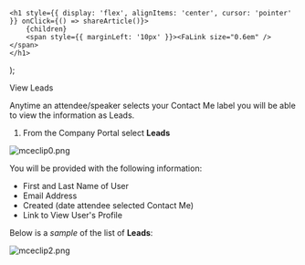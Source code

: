 

    <h1 style={{ display: 'flex', alignItems: 'center', cursor: 'pointer' }} onClick={() => shareArticle()}>
        {children} 
        <span style={{ marginLeft: '10px' }}><FaLink size="0.6em" /></span>
    </h1>
);

<ToastContainer />

<ClickableTitle>View Leads</ClickableTitle>




Anytime an attendee/speaker selects your Contact Me label you will be able to view the information as Leads.


1. From the Company Portal select **Leads**


![mceclip0.png](../../../resources/article-images/4495203182483-View-Leads_1.png)


You will be provided with the following information:


* First and Last Name of User
* Email Address
* Created (date attendee selected Contact Me)
* Link to View User's Profile


Below is a *sample* of the list of **Leads**:


![mceclip2.png](../../../resources/article-images/4495203182483-View-Leads_2.png)



